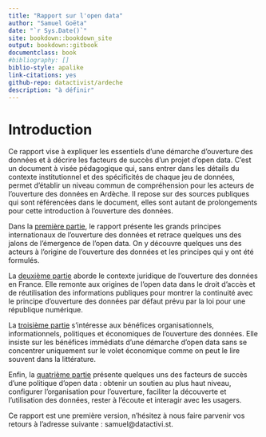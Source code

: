```yaml
--- 
title: "Rapport sur l'open data"
author: "Samuel Goëta"
date: "`r Sys.Date()`"
site: bookdown::bookdown_site
output: bookdown::gitbook
documentclass: book
#bibliography: []
biblio-style: apalike
link-citations: yes
github-repo: datactivist/ardeche
description: "à définir"
---
```


# Introduction {-}

Ce rapport vise à expliquer les essentiels d'une démarche d'ouverture des données et à décrire les facteurs de succès d'un projet d'open data. C'est un document à visée pédagogique qui, sans entrer dans les détails du contexte institutionnel et des spécificités de chaque jeu de données, permet d'établir un niveau commun de compréhension pour les acteurs de l'ouverture des données en Ardèche. Il repose sur des sources publiques qui sont référencées dans le document, elles sont autant de prolongements pour cette introduction à l'ouverture des données. 

Dans la [première partie](#partie1), le rapport présente les grands principes internationaux de l'ouverture des données et retrace quelques uns des jalons de l'émergence de l'open data. On y découvre quelques uns des acteurs à l'origine de l'ouverture des données et les principes qui y ont été formulés. 

La [deuxième partie](#partie2) aborde le contexte juridique de l'ouverture des données en France. Elle remonte aux origines de l'open data dans le droit d'accès et de réutilisation des informations publiques pour montrer la continuité avec le principe d'ouverture des données par défaut prévu par la loi pour une république numérique. 

La [troisième partie](#partie3) s'intéresse aux bénéfices organisationnels, informationnels, politiques et économiques de l'ouverture des données. Elle insiste sur les bénéfices immédiats d'une démarche d'open data sans se concentrer uniquement sur le volet économique comme on peut le lire souvent dans la littérature. 

Enfin, la [quatrième partie](#partie4) présente quelques uns des facteurs de succès d'une politique d'open data : obtenir un soutien au plus haut niveau, configurer l’organisation pour l’ouverture, faciliter la découverte et l’utilisation des données, rester à l'écoute et interagir avec les usagers. 

Ce rapport est une première version, n'hésitez à nous faire parvenir vos retours à l'adresse suivante : samuel@datactivi.st. 
